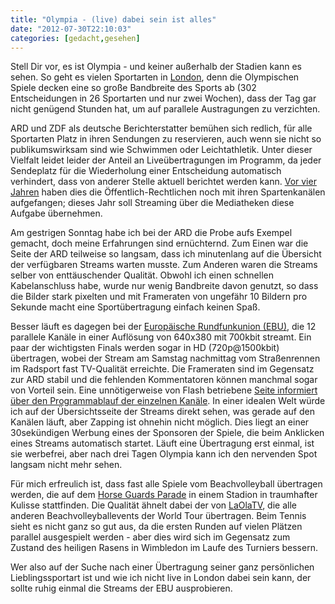 ```yaml
---
title: "Olympia - (live) dabei sein ist alles"
date: "2012-07-30T22:10:03"
categories: [gedacht,gesehen]
---
```


Stell Dir vor, es ist Olympia - und keiner außerhalb der Stadien kann es sehen. So geht es vielen Sportarten in [London](http://www.london2012.com), denn die Olympischen Spiele decken eine so große Bandbreite des Sports ab (302 Entscheidungen in 26 Sportarten und nur zwei Wochen), dass der Tag gar nicht genügend Stunden hat, um auf parallele Austragungen zu verzichten.

ARD und ZDF als deutsche Berichterstatter bemühen sich redlich, für alle Sportarten Platz in ihren Sendungen zu reservieren, auch wenn sie nicht so publikumswirksam sind wie Schwimmen oder Leichtathletik. Unter dieser Vielfalt leidet leider der Anteil an Liveübertragungen im Programm, da jeder Sendeplatz für die Wiederholung einer Entscheidung automatisch verhindert, dass von anderer Stelle aktuell berichtet werden kann. [Vor vier Jahren](/blog/2008/08/17/live-is-live/) haben dies die Öffentlich-Rechtlichen noch mit ihren Spartenkanälen aufgefangen; dieses Jahr soll Streaming über die Mediatheken diese Aufgabe übernehmen.

Am gestrigen Sonntag habe ich bei der ARD die Probe aufs Exempel gemacht, doch meine Erfahrungen sind ernüchternd. Zum Einen war die Seite der ARD teilweise so langsam, dass ich minutenlang auf die Übersicht der verfügbaren Streams warten musste. Zum Anderen waren die Streams selber von enttäuschender Qualität. Obwohl ich einen schnellen Kabelanschluss habe, wurde nur wenig Bandbreite davon genutzt, so dass die Bilder stark pixelten und mit Frameraten von ungefähr 10 Bildern pro Sekunde macht eine Sportübertragung einfach keinen Spaß.

Besser läuft es dagegen bei der [Europäische Rundfunkunion (EBU)](http://www.eurovisionsports.tv), die 12 parallele Kanäle in einer Auflösung von 640x380 mit 700kbit streamt. Ein paar der wichtigsten Finals werden sogar in HD (720p@1500kbit) übertragen, wobei der Stream am Samstag nachmittag vom Straßenrennen im Radsport fast TV-Qualität erreichte. Die Frameraten sind im Gegensatz zur ARD stabil und die fehlenden Kommentatoren können manchmal sogar von Vorteil sein. Eine unnötigerweise von Flash betriebene [Seite informiert über den Programmablauf der einzelnen Kanäle](http://www.eurovisionsports.tv/london2012/epg/index.html). In einer idealen Welt würde ich auf der Übersichtsseite der Streams direkt sehen, was gerade auf den Kanälen läuft, aber Zapping ist ohnehin nicht möglich. Dies liegt an einer 30sekündigen Werbung eines der Sponsoren der Spiele, die beim Anklicken eines Streams automatisch startet. Läuft eine Übertragung erst einmal, ist sie werbefrei, aber nach drei Tagen Olympia kann ich den nervenden Spot langsam nicht mehr sehen.

Für mich erfreulich ist, dass fast alle Spiele vom Beachvolleyball übertragen werden, die auf dem [Horse Guards Parade](http://www.panoramicearth.com/3950) in einem Stadion in traumhafter Kulisse stattfinden. Die Qualität ähnelt dabei der von [LaOlaTV](http://www.laola1.tv/), die alle anderen Beachvolleyballevents der World Tour übertragen. Beim Tennis sieht es nicht ganz so gut aus, da die ersten Runden auf vielen Plätzen parallel ausgespielt werden - aber dies wird sich im Gegensatz zum Zustand des heiligen Rasens in Wimbledon im Laufe des Turniers bessern.

Wer also auf der Suche nach einer Übertragung seiner ganz persönlichen Lieblingssportart ist und wie ich nicht live in London dabei sein kann, der sollte ruhig einmal die Streams der EBU ausprobieren.
